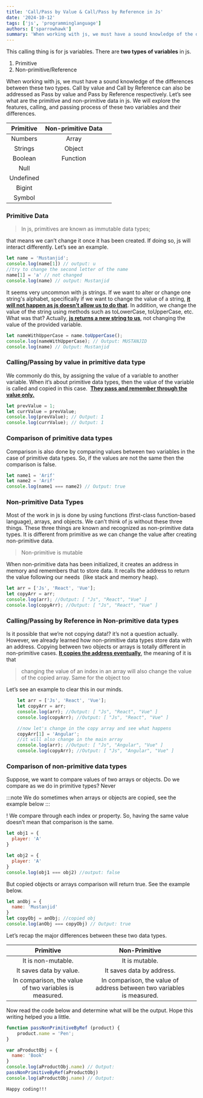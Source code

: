 ```yaml
---
title: 'Call/Pass by Value & Call/Pass by Reference in Js'
date: '2024-10-12'
tags: ['js', 'programminglanguage']
authors: ['sparrowhawk']
summary: 'When working with js, we must have a sound knowledge of the differences between these two types. Call by value and Call by Reference can also be addressed as Pass by value and Pass by Reference respectively.'
---
```


This calling thing is for js variables. There are **two types of variables** in js.

1. Primitive
2. Non-primitive/Reference

When working with js, we must have a sound knowledge of the differences between these two types. Call by value and Call by Reference can also be addressed as Pass by value and Pass by Reference respectively. Let’s see what are the primitive and non-primitive data in js. We will explore the features, calling, and passing process of these two variables and their differences.

| Primitive | **Non-primitive Data** |   |
| :-------: | :--------------------: | - |
|  Numbers  |          Array         |   |
|  Strings  |         Object         |   |
|  Boolean  |        Function        |   |
|    Null   |                        |   |
| Undefined |                        |   |
|   Bigint  |                        |   |
|   Symbol  |                        |   |

### Primitive Data

> In js, primitives are known as immutable data types;&#x20;

that means we can’t change it once it has been created. If doing so, js will interact differently. Let’s see an example.

```js
let name = 'Mustanjid';
console.log(name[1]) // output: u
//try to change the second letter of the name
name[1] = 'a' // not changed
console.log(name) // output: Mustanjid
```

It seems very uncommon with js strings. If we want to alter or change one string's alphabet, specifically if we want to change the value of a string, **<u>it will not happen as js doesn’t allow us to do that</u>**. In addition, we change the value of the string using methods such as toLowerCase, toUpperCase, etc. What was that? Actually, **<u>js returns a new string to us</u>**, not changing the value of the provided variable.

```js
let nameWithUpperCase = name.toUpperCase();
console.log(nameWithUpperCase); // Output: MUSTANJID
console.log(name) // Output: Mustanjid
```

### Calling/Passing by value in primitive data type

We commonly do this, by assigning the value of a variable to another variable. When it’s about primitive data types, then the value of the variable is called and copied in this case.  **<u>They pass and remember through the value only.</u>**

```js
let prevValue = 1;
let currValue = prevValue;
console.log(prevValue); // Output: 1
console.log(currValue); // Output: 1
```

### Comparison of primitive data types

Comparison is also done by comparing values between two variables in the case of primitive data types. So, if the values are not the same then the comparison is false.

```js
let name1 = 'Arif'
let name2 = 'Arif'
console.log(name1 === name2) // Output: true
```

### Non-primitive Data Types

Most of the work in js is done by using functions (first-class function-based language), arrays, and objects. We can’t think of js without these three things. These three things are known and recognized as non-primitive data types. It is different from primitive as we can change the value after creating non-primitive data.&#x20;

> Non-primitive is mutable

When non-primitive data has been initialized, it creates an address in memory and remembers that to store data. It recalls the address to return the value following our needs  (like stack and memory heap).

```js
let arr = ['Js', 'React', 'Vue'];
let copyArr = arr;
console.log(arr); //Output: [ "Js", "React", "Vue" ]
console.log(copyArr); //Output: [ "Js", "React", "Vue" ]
```

### Calling/Passing by Reference in Non-primitive data types

Is it possible that we’re not copying data!? it’s not a question actually. However, we already learned how non-primitive data types store data with an address. Copying between two objects or arrays is totally different in non-primitive cases. **<u>It copies the address eventually</u>**, the meaning of it is that&#x20;

> changing the value of an index in an array will also change the value of the copied array. Same for the object too

Let’s see an example to clear this in our minds.

```js
    let arr = ['Js', 'React', 'Vue'];
    let copyArr = arr;
    console.log(arr); //Output: [ "Js", "React", "Vue" ]
    console.log(copyArr); //Output: [ "Js", "React", "Vue" ]

    //now let's change in the copy array and see what happens
    copyArr[1] = 'Angular';
    //it will also change in the main array
    console.log(arr); //Output: [ "Js", "Angular", "Vue" ]
    console.log(copyArr); //Output: [ "Js", "Angular", "Vue" ]
```

### Comparison of non-primitive data types

Suppose, we want to compare values of two arrays or objects. Do we compare as we do in primitive types? Never

:::note
We do sometimes when arrays or objects are copied, see the example below
:::

! We compare through each index or property. So, having the same value doesn’t mean that comparison is the same. 

```js
let obj1 = {
  player: 'A'
}

let obj2 = {
  player: 'A'
}
console.log(obj1 === obj2) //output: false
```

But copied objects or arrays comparison will return true. See the example below.

```js
let anObj = {
  name: 'Mustanjid'
}
let copyObj = anObj; //copied obj
console.log(anObj === copyObj) // Output: true
```

Let’s recap the major differences between these two data types.

|                        Primitive                       |                              Non-Primitive                             |   |
| :----------------------------------------------------: | :--------------------------------------------------------------------: | - |
|                   It is non-mutable.                   |                             It is mutable.                             |   |
|                 It saves data by value.                |                        It saves data by address.                       |   |
| In comparison, the value of two variables is measured. | In comparison, the value of address between two variables is measured. |   |

Now read the code below and determine what will be the output. Hope this writing helped you a little.

```js
function passNonPrimitiveByRef (product) {
    product.name = 'Pen';
}

var aProductObj = {
  name: 'Book'
}
console.log(aProductObj.name) // Output: 
passNonPrimitiveByRef(aProductObj)
console.log(aProductObj.name) // Output:
```

`Happy coding!!!`